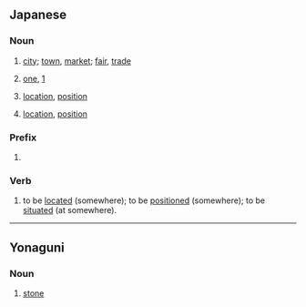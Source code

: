 ==Japanese==

===Noun===
{{ja-noun}}

# {{ja-def|市}} [[city]]; [[town]], [[market]]; [[fair]], [[trade]]
# {{ja-def|一|壱}} [[one]], [[1]]
# {{ja-def|位地}} [[location]], [[position]]
# {{ja-def|位置}} [[location]], [[position]]

===Prefix===
{{ja-pos|prefix}}

# {{ja-def|逸}}

===Verb===
{{ja-verb-suru}}

# {{ja-def|位置}} to be [[located]] (somewhere); to be [[positioned]] (somewhere); to be [[situated]] (at somewhere).

----

==Yonaguni==

===Noun===
{{head|yoi|noun|romaji|ichi}}

# {{yoi-def|石}} [[stone]]